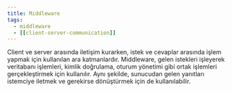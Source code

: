 ```yaml
---
title: Middleware
tags:
  - middleware
  - [[client-server-communication]]
---
```


Client ve server arasında iletişim kurarken, istek ve cevaplar arasında işlem yapmak için kullanılan ara katmanlardır. Middleware, gelen istekleri işleyerek veritabanı işlemleri, kimlik doğrulama, oturum yönetimi gibi ortak işlemleri gerçekleştirmek için kullanılır. Aynı şekilde, sunucudan gelen yanıtları istemciye iletmek ve gerekirse dönüştürmek için de kullanılabilir.
